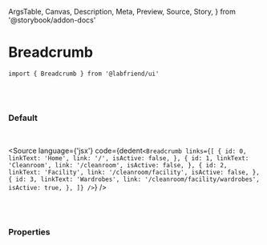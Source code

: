   ArgsTable,
  Canvas,
  Description,
  Meta,
  Preview,
  Source,
  Story,
} from '@storybook/addon-docs'


<Meta title='02. Molecules / Breadcrumb' component={Breadcrumb} />

# Breadcrumb

`import { Breadcrumb } from '@labfriend/ui'`

<br />
<br />

### Default

<br />

<Story name='Default'>
  <div className='doc-story__preview' style={{ zoom: '100%' }}>
    <div className='flex items-center gap-4'>
      <Breadcrumb
        links={[
          {
            id: 0,
            linkText: 'Home',
            link: '/',
            isActive: false,
          },
          {
            id: 1,
            linkText: 'Cleanroom',
            link: '/cleanroom',
            isActive: false,
          },
          {
            id: 2,
            linkText: 'Facility',
            link: '/cleanroom/facility',
            isActive: false,
          },
          {
            id: 3,
            linkText: 'Wardrobes',
            link: '/cleanroom/facility/wardrobes',
            isActive: true,
          },
        ]}
      />
    </div>
  </div>
</Story>

<Source language={'jsx'} code={dedent`<Breadcrumb
        links={[
          {
            id: 0,
            linkText: 'Home',
            link: '/',
            isActive: false,
          },
          {
            id: 1,
            linkText: 'Cleanroom',
            link: '/cleanroom',
            isActive: false,
          },
          {
            id: 2,
            linkText: 'Facility',
            link: '/cleanroom/facility',
            isActive: false,
          },
          {
            id: 3,
            linkText: 'Wardrobes',
            link: '/cleanroom/facility/wardrobes',
            isActive: true,
          },
        ]}
      />`} />

<br />
<br />

### Properties

<ArgsTable of={Breadcrumb} />
